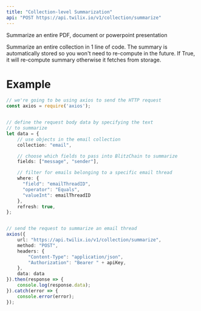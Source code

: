 ```yaml
---
title: "Collection-level Summarization"
api: "POST https://api.twilix.io/v1/collection/summarize"
---
```


Summarize an entire PDF, document or powerpoint presentation


<Snippet file="installation.mdx" />
Summarize an entire collection in 1 line of code. The summary is automatically stored so you won't need to re-compute in the 
future.

<Snippet file="param-collection.mdx" />
<Snippet file="param-fields.mdx" />
<Snippet file="param-where.mdx" />
<ParamField body="refresh" type="boolean">
  If True, it will re-compute summary otherwise it fetches from storage.
</ParamField>

<Snippet file="header-application-type.mdx" />


# Example
```typescript collection-summarization.ts
// we're going to be using axios to send the HTTP request
const axios = require('axios');


// define the request body data by specifying the text
// to summarize
let data = {
    // use objects in the email collection
    collection: "email",

    // choose which fields to pass into BlitzChain to summarize
    fields: ["message", "sender"],

    // filter for emails belonging to a specific email thread
    where: {
      "field": "emailThreadID",
      "operator": "Equals",
      "valueInt": emailThreadID
    },
    refresh: true,
};


// send the request to summarize an email thread
axios({
    url: "https://api.twilix.io/v1/collection/summarize",
    method: "POST",
    headers: {
        "Content-Type": "application/json",
        "Authorization": "Bearer " + apiKey,
    },
    data: data
}).then(response => {
    console.log(response.data);
}).catch(error => {
    console.error(error);
});


```